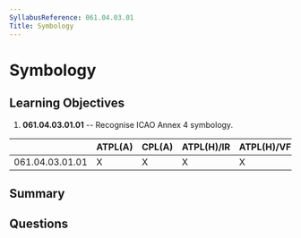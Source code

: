 ```yaml
---
SyllabusReference: 061.04.03.01
Title: Symbology
---
```


# Symbology

## Learning Objectives

1.  **061.04.03.01.01** -- Recognise ICAO Annex 4 symbology.

|                 | ATPL(A) | CPL(A) | ATPL(H)/IR | ATPL(H)/VFR | CPL(H) | IR | CBIR(A) |
| --------------- | ------- | ------ | ---------- | ----------- | ------ | -- | ------- |
| 061.04.03.01.01 | X       | X      | X          | X           | X      |    |         |

## Summary

## Questions
